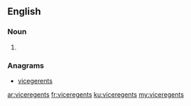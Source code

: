 ==English==

===Noun===
{{head|en|noun plural form}}

# {{plural of|viceregent|lang=en}}

===Anagrams===
* [[vicegerents#English|vicegerents]]

[[ar:viceregents]]
[[fr:viceregents]]
[[ku:viceregents]]
[[my:viceregents]]